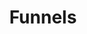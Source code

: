 ---
title: Funnels
description: Use funnels to understand the overall behaviour of your audience
---